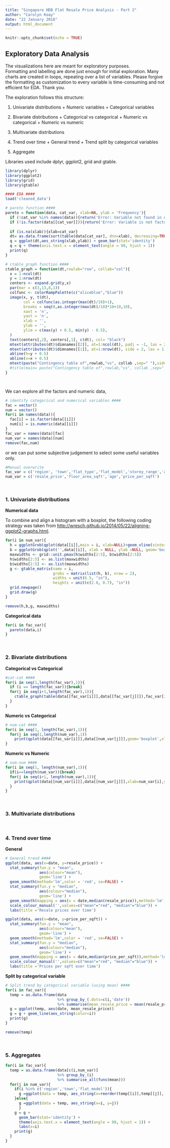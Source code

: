 ```yaml
---
title: "Singapore HDB Flat Resale Price Analysis - Part 2"
author: "Carolyn Koay"
date: "22 January 2018"
output: html_document
---
```


```r
knitr::opts_chunk$set(echo = TRUE)
```

## Exploratory Data Analysis
The visualizations here are meant for exploratory purposes. 
<br>
Formatting and labelling are done just enough for initial exploration. 
Many charts are created in loops, repeating over a list of variables. 
Please forgive the formatting as customization to every variable is time-consuming and not efficient for EDA. Thank you. 

The exploration follows this structure: 

  1. Univariate distributions
    + Numeric variables
    + Categorical variables
    
  2. Bivariate distributions
    + Categorical vs categorical
    + Numeric vs categorical
    + Numeric vs numeric
  
  3. Multivariate distributions
  
  4. Trend over time
    + General trend
    + Trend split by categorical variables
  
  5. Aggregate 

Libraries used include dplyr, ggplot2, grid and gtable. 
```r
library(dplyr)
library(ggplot2)
library(grid)
library(gtable)

#### EDA ####
load('cleaned_data')

# pareto function ####
pareto = function(data, cat_var, xlab=NA, ylab = 'Frequency'){
  if (!cat_var %in% names(data)){return('Error: Variable not found in data frame')}
  if (!is.factor(data[[cat_var]])){return('Error: Variable is not factor type')}
  
  if (is.na(xlab)){xlab=cat_var}
  dt= as.data.frame(sort(table(data[cat_var], dnn=xlab), decreasing=TRUE), responseName = ylab)
  q = ggplot(dt,aes_string(xlab,ylab)) + geom_bar(stat='identity') 
  q = q + theme(axis.text.x = element_text(angle = 90, hjust = 1))
  print(q)
}

# ctable_graph function ####
ctable_graph = function(dt,rowlab="row", collab="col"){
  x = 1:ncol(dt)
  y = 1:nrow(dt)
  centers <- expand.grid(y,x)
  par(mar = c(3,13,8,1))
  colfunc <- colorRampPalette(c("aliceblue","blue"))
  image(x, y, t(dt),
        col = colfunc(as.integer(max(dt)/10)+1),
        breaks = seq(0,as.integer(max(dt)/10)*10+10,10),
        xaxt = 'n', 
        yaxt = 'n', 
        xlab = '', 
        ylab = '',
        ylim = c(max(y) + 0.5, min(y) - 0.5),
  )
  text(centers[,2], centers[,1], c(dt), col= "black")
  mtext(attributes(dt)$dimnames[[2]], at=1:ncol(dt), padj = -1, las = 2)
  mtext(attributes(dt)$dimnames[[1]], at=1:nrow(dt), side = 2, las = 1, adj = 1.2)
  abline(h=y + 0.5)
  abline(v=x + 0.5)
  mtext(paste("Contingency table of",rowlab,"vs", collab ,sep=" "),side=1,font=2)
  #title(main= paste("Contingency table of",rowlab,"vs", collab ,sep=" "))
}




```

We can explore all the factors and numeric data, 
```r
# identify categorical and numerical variables ####
fac = vector()
num = vector()
for(i in names(data)){
  fac[i] = is.factor(data[[i]]) 
  num[i] = is.numeric(data[[i]])
}
fac_var = names(data)[fac]
num_var = names(data)[num]
remove(fac,num)
```
or we can put some subjective judgement to select some useful variables only.  
```r
#Manual overwrite
fac_var = c('region', 'town','flat_type','flat_model','storey_range','age_bin', 'sqft_bin', 'resale_price_bin', "price_psf_bin")
num_var = c('resale_price','floor_area_sqft','age','price_per_sqft')
```
<br>

### 1. Univariate distributions

__Numerical data __

To combine and align a histogram with a boxplot, the following coding strategy was taken from <http://wresch.github.io/2014/05/22/aligning-ggplot2-graphs.html>.
```r
for(i in num_var){
  h = ggplotGrob(qplot(data[[i]],main = i, xlab=NULL)+geom_vline(xintercept=mean(data[[i]]),col='red') + scale_x_continuous(limits=c(min(data[[i]]), max(data[[i]]))))
  b = ggplotGrob(qplot('',data[[i]], xlab = NULL, ylab =NULL, geom='boxplot')+coord_flip()+ scale_y_continuous(limits=c(min(data[[i]]), max(data[[i]]))))
  maxwidths <- grid::unit.pmax(h$widths[2:5], b$widths[2:5])
  h$widths[2:5] <- as.list(maxwidths)
  b$widths[2:5] <- as.list(maxwidths)
  g <- gtable_matrix(name = i,
                     grobs = matrix(list(h, b), nrow = 2), 
                     widths = unit(6.5, "in"),
                     heights = unit(c(2.8, 0.7), "in"))
  grid.newpage()
  grid.draw(g)
}
```
```r
remove(h,b,g, maxwidths)
```

__Categorical data__

```r
for(i in fac_var){
  pareto(data,i)
}
```

<br>

### 2. Bivariate distributions

__Categorical vs Categorical__

```r
#cat-cat ####
for(i in seq(1,length(fac_var),1)){
  if (i == length(fac_var)){break}
  for(j in seq(i+1,length(fac_var),1)){
    ctable_graph(table(data[[fac_var[i]]],data[[fac_var[j]]]),fac_var[i],fac_var[j])
  }
}
```

__Numeric vs Categorical__

```r
# num-cat ####
for(i in seq(1, length(fac_var),1)){
  for(j in seq(1,length(num_var),1))
    print(qplot(data[[fac_var[i]]],data[[num_var[j]]],geom='boxplot',xlab=fac_var[i],ylab=num_var[j]) + theme(axis.text.x = element_text(angle = 90, hjust = 1)))
}

```

__Numeric vs Numeric__

```r
# num-num ####
for(i in seq(1, length(num_var),1)){
  if(i==length(num_var)){break}
  for(j in seq(i+1, length(num_var),1)){
    print(qplot(data[[num_var[i]]],data[[num_var[j]]],xlab=num_var[i],ylab=num_var[j]))
  }
}
```

<br>

### 3. Multivariate distributions
<br>

### 4. Trend over time 

__General__

```r
# General trend ####
ggplot(data, aes(x=date, y=resale_price)) +
  stat_summary(fun.y = "mean", 
               aes(colour="mean"), 
               geom='line') +
  geom_smooth(method='lm',color = 'red', se=FALSE) +
  stat_summary(fun.y = "median", 
               aes(colour="median"), 
               geom='line') +
  geom_smooth(mapping = aes(x = date,median(resale_price)),method='lm',color = 'blue') +
  scale_colour_manual('',values=c("mean"="red", "median"="blue")) + 
  labs(title ='Resale prices over time')

ggplot(data, aes(x=date, y=price_per_sqft)) +
  stat_summary(fun.y = "mean",
               aes(colour="mean"), 
               geom='line') +
  geom_smooth(method='lm',color = 'red', se=FALSE) +
  stat_summary(fun.y = "median", 
               aes(colour="median"), 
               geom='line') +
  geom_smooth(mapping = aes(x = date,median(price_per_sqft)),method='lm',color = 'blue') +
  scale_colour_manual('',values=c("mean"="red", "median"="blue")) + 
  labs(title ='Prices per sqft over time')

```

__Split by categorical variable__

```r
# Split trend by categorical variable (using mean) ####
for(i in fac_var){
  temp = as.data.frame(data 
                       %>% group_by_(.dots=c(i,'date'))
                       %>% summarise(mean_resale_price = mean(resale_price)))
  g = ggplot(temp, aes(date, mean_resale_price))
  g = g + geom_line(aes_string(color=i))
  print(g)
}
```
```r
remove(temp)
```
<br>

### 5. Aggregates
```r
for(i in fac_var){
  temp = as.data.frame(data[c(i,num_var)]
                       %>% group_by_(i)
                       %>% summarise_all(funs(mean)))
  for(j in num_var){
    if(i %in% c('region','town','flat_model')){
      g =ggplot(data = temp, aes_string(x=reorder(temp[[i]],temp[[j]], function(x)-mean(x)), y=j))
    }else{
      g =ggplot(data = temp, aes_string(x=i, y=j))
      }
    g = g + 
      geom_bar(stat='identity') + 
      theme(axis.text.x = element_text(angle = 90, hjust = 1)) + 
      labs(x=i)
    print(g)
  }    
}
```